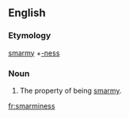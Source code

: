 ==English==

===Etymology===
[[smarmy]] +[[-ness]]

===Noun===
{{en-noun|-}}

# The property of being [[smarmy]].

[[fr:smarminess]]